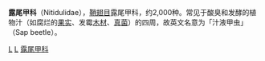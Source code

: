 {{multiple issues|
{{expand|time=2015-05-03T05:39:53+00:00}}
{{unreferenced|time=2015-05-03T05:39:53+00:00}}
}}
{{Automatic Taxobox
| taxon = Nitidulidae
| authority = [[Latreille|Latreille]], 1802
| image = Small hive beetle.jpg
| image_caption = 小蜂窩甲蟲
}}
'''露尾甲科'''（Nitidulidae），[[鞘翅目|鞘翅目]]露尾甲科，约2,000种。常见于酸臭和发酵的植物汁（如腐烂的[[果实|果实]]、发霉[[木材|木材]]、[[真菌|真菌]]）的四周，故英文名意为「汁液甲虫」（Sap beetle）。

{{taxonbar}}
[[Category:_1802年描述的分类群|L]]
[[Category:鞘翅目|L]]
[[Category:露尾甲科|]]